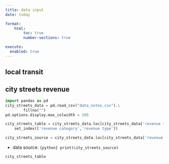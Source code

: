 ```yaml
---
title: data input
date: today

format: 
    html:   
        toc: true
        number-sections: true

execute:
  enabled: true
---
```


## local transit


## city streets revenue

```python
import pandas as pd
city_streets_data = pd.read_csv("data_notes.csv").\
        fillna("")
pd.options.display.max_colwidth = 100

city_streets_table = city_streets_data.loc[city_streets_data['revenue tab']=="City Streets Revenue",['revenue category','revenue type','forecast']].\
    set_index(['revenue category','revenue type'])

city_streets_source = city_streets_data.loc[city_streets_data['revenue tab']=="City Streets Revenue",]['source'].unique()
```

- data source: `{python} print(city_streets_source)`

```python
city_streets_table
```
